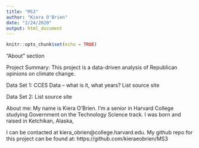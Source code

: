 ```yaml
---
title: "MS3"
author: "Kiera O'Brien"
date: "2/24/2020"
output: html_document
---
```


```r
knitr::opts_chunk$set(echo = TRUE)
```

"About" section

Project Summary: This project is a data-driven analysis of Republican opinions on climate change. 

Data Set 1: CCES Data -- what is it, what years? List source site

Data Set 2: List source site

About me: My name is Kiera O'Brien. I'm a senior in Harvard College studying Government on the Technology Science track. I was born and raised in Ketchikan, Alaska, 

I can be contacted at kiera_obrien@college.harvard.edu.
My github repo for this project can be found at: https://github.com/kieraeobrien/MS3